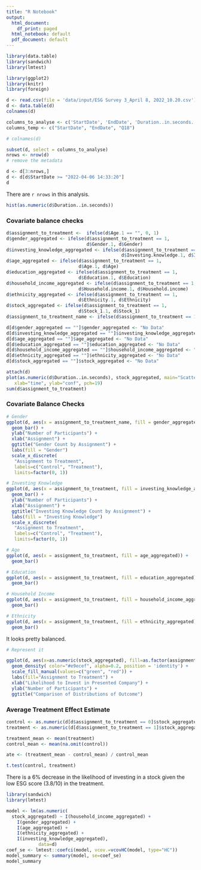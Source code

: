```yaml
---
title: "R Notebook"
output:
  html_document:
    df_print: paged
  html_notebook: default
  pdf_document: default
---
```


```r
library(data.table)
library(sandwich)
library(lmtest)

library(ggplot2)
library(knitr)
library(foreign)
```

```r
d <- read.csv(file = 'data/input/ESG Survey 3_April 8, 2022_10.20.csv')
d <- data.table(d)
colnames(d)
```


```r
columns_to_analyse <- c('StartDate', 'EndDate', 'Duration..in.seconds.', 'Q18', 'Gender', 'Investing.knowledge','Age', 'Education', 'Household.income', 'Ethnicity', 'Stock_1', 'Q22', 'Gender.1', 'Investing.knowledge.1', 'Age.1', 'Education.1', 'Household.income.1', 'Ethnicity.1', 'Stock_1.1')
columns_temp <- c("StartDate", "EndDate", "Q18")

# colnames(d)

subset(d, select = columns_to_analyse)
nrows <- nrow(d)
# remove the metadata

d <- d[3:nrows,]
d <- d[d$StartDate >= "2022-04-06 14:33:20"]
d
```
There are `r nrows` in this analysis.

```r
hist(as.numeric(d$Duration..in.seconds))
```

### Covariate balance checks



```r
d$assignment_to_treatment <-  ifelse(d$Age.1 == "", 0, 1)
d$gender_aggregated <- ifelse(d$assignment_to_treatment == 1, 
                              d$Gender.1, d$Gender)
d$investing_knowledge_aggregated <- ifelse(d$assignment_to_treatment == 1, 
                                           d$Investing.knowledge.1, d$Investing.knowledge)
d$age_aggregated <- ifelse(d$assignment_to_treatment == 1, 
                           d$Age.1, d$Age)
d$education_aggregated <- ifelse(d$assignment_to_treatment == 1, 
                           d$Education.1, d$Education)
d$household_income_aggregated <- ifelse(d$assignment_to_treatment == 1, 
                           d$Household.income.1, d$Household.income)
d$ethnicity_aggregated <- ifelse(d$assignment_to_treatment == 1, 
                           d$Ethnicity.1, d$Ethnicity)
d$stock_aggregated <- ifelse(d$assignment_to_treatment == 1, 
                           d$Stock_1.1, d$Stock_1)
d$assignment_to_treatment_name <- ifelse(d$assignment_to_treatment == 1, "Treatment", "Control")

d[d$gender_aggregated == ""]$gender_aggregated <- "No Data"
d[d$investing_knowledge_aggregated == ""]$investing_knowledge_aggregated <- "No Data"
d[d$age_aggregated == ""]$age_aggregated <- "No Data"
d[d$education_aggregated == ""]$education_aggregated <- "No Data"
d[d$household_income_aggregated == ""]$household_income_aggregated <- "No Data"
d[d$ethnicity_aggregated == ""]$ethnicity_aggregated <- "No Data"
d[d$stock_aggregated == ""]$stock_aggregated <- "No Data"
```

```r
attach(d)
plot(as.numeric(d$Duration..in.seconds), stock_aggregated, main="Scatterplot Example",
   xlab="time", ylab="conf", pch=19) 
sum(d$assignment_to_treatment)
```

### Covariate Balance Checks

```r
# Gender
ggplot(d, aes(x = assignment_to_treatment_name, fill = gender_aggregated)) +
  geom_bar() +
  ylab("Number of Participants") +
  xlab("Assignment") +
  ggtitle("Gender Count by Assignment") +
  labs(fill = "Gender")
  scale_x_discrete(
   "Assignment to Treatment",
   labels=c("Control", "Treatment"),
   limits=factor(0, 1))

# Investing Knowledge
ggplot(d, aes(x = assignment_to_treatment, fill = investing_knowledge_aggregated)) +
  geom_bar() +
  ylab("Number of Participants") +
  xlab("Assignment") +
  ggtitle("Investing Knowledge Count by Assignment") +
  labs(fill = "Investing Knowledge")
  scale_x_discrete(
   "Assignment to Treatment",
   labels=c("Control", "Treatment"),
   limits=factor(0, 1))

# Age
ggplot(d, aes(x = assignment_to_treatment, fill = age_aggregated)) +
  geom_bar()

# Education
ggplot(d, aes(x = assignment_to_treatment, fill = education_aggregated)) +
  geom_bar()

# Household Income
ggplot(d, aes(x = assignment_to_treatment, fill = household_income_aggregated)) +
  geom_bar()

# Ethnicity
ggplot(d, aes(x = assignment_to_treatment, fill = ethnicity_aggregated)) +
  geom_bar()
```
It looks pretty balanced.

```r
# Represent it

ggplot(d, aes(x=as.numeric(stock_aggregated), fill=as.factor(assignment_to_treatment))) +
  geom_density( color="#e9ecef", alpha=0.2, position = 'identity') +
  scale_fill_manual(values=c("green", "red")) +
  labs(fill="Assignment to Treatment") +
  xlab("Likelihood to Invest in Presented Company") + 
  ylab("Number of Participants") +
  ggtitle("Comparison of Distributions of Outcome")
```

### Average Treatment Effect Estimate

```r
control <- as.numeric(d[d$assignment_to_treatment == 0]$stock_aggregated)
treatment <- as.numeric(d[d$assignment_to_treatment == 1]$stock_aggregated)

treatment_mean <- mean(treatment)
control_mean <- mean(na.omit(control))

ate <- (treatment_mean - control_mean) / control_mean

t.test(control, treatment)
```

There is a 6% decrease in the likelihood of investing in a stock given the low ESG score (3.8/10) in the treatment.

```r
library(sandwich)
library(lmtest)

model <- lm(as.numeric(
  stock_aggregated) ~ I(household_income_aggregated) +
    I(gender_aggregated) +
    I(age_aggregated) +
    I(ethnicity_aggregated) +
    I(investing_knowledge_aggregated),
            data=d)
coef_se <- lmtest::coefci(model, vcov.=vcovHC(model, type="HC"))
model_summary <- summary(model, se=coef_se)
model_summary
```